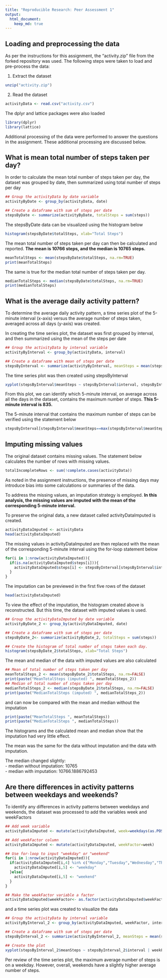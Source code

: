 ```yaml
---
title: "Reproducible Research: Peer Assessment 1"
output: 
  html_document:
    keep_md: true
---
```


## Loading and preprocessing the data
As per the instructions for this assignment, the "activity.zip" file from the forked repository was used.  The following steps were taken to load and pre-process the data:

1. Extract the dataset
```r
unzip("activity.zip")
```

2. Read the dataset
```r
activityData <- read.csv("activity.csv")
```

The dplyr and lattice packages were also loaded
```r
library(dplyr)
library(lattice)
```

Additional processing of the data were performed to answer the questions in the assignment.  These additional processing are discussed below.


## What is mean total number of steps taken per day?

In order to calculate the mean total number of steps taken per day, the dataset was grouped by date, then summarized using total number of steps per day
```r
## Group the activityData by date variable  
activityByDate <- group_by(activityData, date)

## Create a dataframe with sum of steps per date
stepsByDate <- summarize(activityByDate, totalSteps = sum(steps))

```

The stepsByDate data can be visualized using the histogram below
```r
histogram(stepsByDate$totalSteps, xlab="Total Steps")
```

The mean total number of steps taken per day can then be calculated and reported. **The mean is 10766 steps, and the median is 10765 steps.**
```r
meanTotalSteps <- mean(stepsByDate$totalSteps, na.rm=TRUE)
print(meanTotalSteps)
```

The same is true for the median total number of steps taken per day.
```r
medianTotalSteps <- median(stepsByDate$totalSteps, na.rm=TRUE)
print(medianTotalSteps)
```



## What is the average daily activity pattern?

To determine the average daily activity pattern, a time series plot of the 5-minute interval (x-axis) versus the average number of steps taken, averaged across all days (y-axis) was created.

In creating the time series plot, the dataset was first grouped by interval, and then summarized using the mean of the steps per date
```r
## Group the activityData by interval variable  
activityByInterval <- group_by(activityData, interval)

## Create a dataframe with mean of steps per date
stepsByInterval <- summarize(activityByInterval, meanSteps = mean(steps, na.rm=TRUE))

```

The time series plot was then created using stepsByInterval
```r
xyplot(stepsByInterval$meanSteps ~ stepsByInterval$interval, stepsByInterval, type="l", xlab="5-minute Intervals", ylab="Mean Steps")
```

From this plot, we can identify which 5-minute interval, on average across all the days in the dataset, contains the maximum number of steps. **This 5-minute interval is 835.**

The 5-minute interval that contains the maximum number of steps can be verified using the statement below
```r
stepsByInterval[stepsByInterval$meanSteps==max(stepsByInterval$meanSteps),1]
```


## Imputing missing values

The original dataset contains missing values.  The statement below calculates the number of rows with missing values.
```r
totalIncompleteRows <- sum(!complete.cases(activityData))
```

As noted in the assignment instructions, the presence of missing days may introduce bias into some calculations or summaries of the data.

To address the missing values, an imputation strategy is employed.  **In this analysis, the missing values are imputed with the mean of the corresponding 5-minute interval.** 

To preserve the original data, a new dataset called activityDataImputed is created.
```r
activityDataImputed <- activityData
head(activityDataImputed)
```

The missing values in activityDataImputed are then replaced with the mean of the corresponding 5-minute interval using the for-loop statement below
```r
for(i in 1:nrow(activityDataImputed)){
  if(is.na(activityDataImputed$steps[i])){
    activityDataImputed$steps[i] <- stepsByInterval[stepsByInterval$interval==activityDataImputed[i,3],2]
  }
}
```

The imputation can be previewed in the first five rows of the dataset
```r
head(activityDataImputed)
```

To view the effect of the imputation, the histogram created above is reconstructed. But this time, the dataset with imputed values is used.

```r
## Group the activityDataImputed by date variable  
activityByDate_2 <- group_by(activityDataImputed, date)

## Create a dataframe with sum of steps per date
stepsByDate_2<- summarize(activityByDate_2, totalSteps = sum(steps))

## Create the histogram of total number of steps taken each day.
histogram(stepsByDate_2$totalSteps, xlab="Total Steps")
```

The mean and median of the data with imputed values are also calculated
```r
## Mean of total number of steps taken per day
meanTotalSteps_2 <- mean(stepsByDate_2$totalSteps, na.rm=FALSE)
print(paste("MeanTotalSteps (imputed) ", meanTotalSteps_2))
## Median of total number of steps taken per day
medianTotalSteps_2 <- median(stepsByDate_2$totalSteps, na.rm=FALSE)
print(paste("MedianTotalSteps (imputed) ", medianTotalSteps_2))
```
and can now be compared with the mean and median without the imputation
```r
print(paste("MeanTotalSteps ", meanTotalSteps))
print(paste("MedianTotalSteps ", medianTotalSteps))
```

The histograms and the calculated mean and median show that the imputation had very little effect.  

The mean was the same for the data without imputation and the data with imputation.  

The median changed slightly:  
  - median without imputation: 10765  
  - median with imputation: 10766.1886792453  

## Are there differences in activity patterns between weekdays and weekends?

To identify any differences in activity patterns between weekdays and weekends, the dataset was processed to add the variables week and weekFactors
```r
## Add week variable
activityDataImputed <- mutate(activityDataImputed, week=weekdays(as.POSIXct(activityDataImputed$date)))

## Add weekFactor column
activityDataImputed <- mutate(activityDataImputed, weekFactor=week)

## Use for-loop to input "weekday" or "weekend"
for(i in 1:nrow(activityDataImputed)){
  if(activityDataImputed[i,4] %in% c("Monday","Tuesday","Wednesday","Thursday", "Friday")){
    activityDataImputed[i,5] <- "weekday"
  }else{
    activityDataImputed[i,5] <- "weekend"
  } 
}

## Make the weekFactor variable a factor
activityDataImputed$weekFactor<- as.factor(activityDataImputed$weekFactor)

```

and a time series plot was created to visualize the data
```r
## Group the activityData by interval variable  
activityByInterval_2 <- group_by(activityDataImputed, weekFactor, interval)

## Create a dataframe with sum of steps per date
stepsByInterval_2 <- summarize(activityByInterval_2, meanSteps = mean(steps, na.rm=FALSE))

## Create the plot
xyplot(stepsByInterval_2$meanSteps ~ stepsByInterval_2$interval | weekFactor, data=stepsByInterval_2, type=c("l","r"), layout=c(1,2), xlab="5-minute Intervals", ylab="Mean Steps")

```

Per review of the time series plot, the maximum average number of steps is on a weekday. However, overall, weekends have a slightly higher average number of steps.



